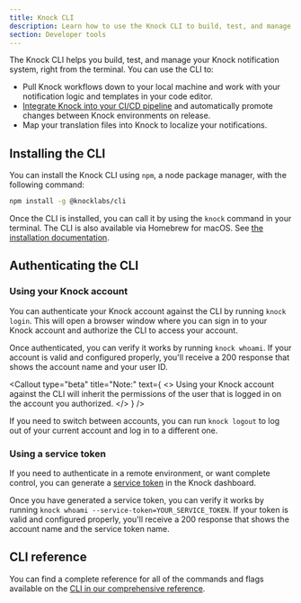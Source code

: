 ```yaml
---
title: Knock CLI
description: Learn how to use the Knock CLI to build, test, and manage your Knock notification system from the terminal.
section: Developer tools
---
```


The Knock CLI helps you build, test, and manage your Knock notification system, right from the terminal. You can use the CLI to:

- Pull Knock workflows down to your local machine and work with your notification logic and templates in your code editor.
- [Integrate Knock into your CI/CD pipeline](/developer-tools/integrating-into-cicd) and automatically promote changes between Knock environments on release.
- Map your translation files into Knock to localize your notifications.

## Installing the CLI

You can install the Knock CLI using `npm`, a node package manager, with the following command:

```bash title="Installing the Knock CLI"
npm install -g @knocklabs/cli
```

Once the CLI is installed, you can call it by using the `knock` command in your terminal. The CLI is also available via Homebrew for macOS. See [the installation documentation](/cli/overview/installation).

## Authenticating the CLI

### Using your Knock account

You can authenticate your Knock account against the CLI by running `knock login`. This will open a browser window where you can sign in to your Knock account and authorize the CLI to access your account.

Once authenticated, you can verify it works by running `knock whoami`. If your account is valid and configured properly, you'll receive a 200 response that shows the account name and your user ID.

<Callout
  type="beta"
  title="Note:"
  text={
    <>
      Using your Knock account against the CLI will inherit the permissions of
      the user that is logged in on the account you authorized.
    </>
  }
/>

If you need to switch between accounts, you can run `knock logout` to log out of your current account and log in to a different one.

### Using a service token

If you need to authenticate in a remote environment, or want complete control, you can generate a [service token](/developer-tools/service-tokens) in the Knock dashboard.

Once you have generated a service token, you can verify it works by running `knock whoami --service-token=YOUR_SERVICE_TOKEN`. If your token is valid and configured properly, you'll receive a 200 response that shows the account name and the service token name.

## CLI reference

You can find a complete reference for all of the commands and flags available on the [CLI in our comprehensive reference](/cli).
